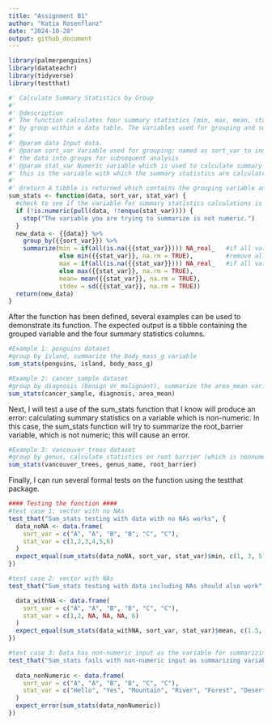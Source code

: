 ```yaml
---
title: "Assignment B1"
author: "Katia Rosenflanz"
date: "2024-10-28"
output: github_document
---
```


```r
library(palmerpenguins)
library(datateachr)
library(tidyverse)
library(testthat)
```


```r
#' Calculate Summary Statistics by Group
#' 
#' @description 
#' The function calculates four summary statistics (min, max, mean, standard deviation) of a variable
#' by group within a data table. The variables used for grouping and summarizing are input by the user.
#' 
#' @param data Input data.  
#' @param sort_var Variable used for grouping; named as sort_var to indicate that it is used to sort 
#' the data into groups for subsequent analysis 
#' @param stat_var Numeric variable which is used to calculate summary statistics. Named stat_var as
#' this is the variable with which the summary statistics are calculated 
#'
#' @return A tibble is returned which contains the grouping variable and summary statistics as columns (min, max, mean, and standard deviation) 
sum_stats <- function(data, sort_var, stat_var) {
  #check to see if the variable for summary statistics calculations is numeric 
  if (!is.numeric(pull(data, !!enquo(stat_var)))) {
    stop("The variable you are trying to summarize is not numeric.")
  }
  new_data <- {{data}} %>%
    group_by({{sort_var}}) %>%
    summarize(min = if(all(is.na({{stat_var}}))) NA_real_   #if all values are NA, treat NA as double/numeric missing value
              else min({{stat_var}}, na.rm = TRUE),         #remove all NA values before calculation
              max = if(all(is.na({{stat_var}}))) NA_real_   #if all values are NA, treat NA as double/numeric missing value
              else max({{stat_var}}, na.rm = TRUE), 
              mean= mean({{stat_var}}, na.rm = TRUE), 
              stdev = sd({{stat_var}}, na.rm = TRUE))
  return(new_data)
}
```

After the function has been defined, several examples can be used to demonstrate its function. 
The expected output is a tibble containing the grouped variable and the four summary statistics columns. 
```r
#Example 1: penguins dataset
#group by island, summarize the body_mass_g variable
sum_stats(penguins, island, body_mass_g)

```
```r
#Example 2: cancer_sample dataset
#group by diagnosis (benign or malignant), summarize the area_mean variable
sum_stats(cancer_sample, diagnosis, area_mean)

```
Next, I will test a use of the sum_stats function that I know will produce an error: calculating summary statistics on a variable which is non-numeric. In this case, the sum_stats function will try to summarize the root_barrier variable, which is not numeric; this will cause an error. 
```r
#Example 3: vancouver_trees dataset
#group by genus, calculate statistics on root barrier (which is nonnumeric)
sum_stats(vancouver_trees, genus_name, root_barrier)

```
Finally, I can run several formal tests on the function using the testthat package. 
```r
#### Testing the function ####
#test case 1: vector with no NAs
test_that("Sum_stats testing with data with no NAs works", {
  data_noNA <- data.frame(
    sort_var = c("A", "A", "B", "B", "C", "C"),
    stat_var = c(1,2,3,4,5,6)
  )
  expect_equal(sum_stats(data_noNA, sort_var, stat_var)$min, c(1, 3, 5))
})

#test case 2: vector with NAs 
test_that("Sum_stats testing with data including NAs should also work", {

  data_withNA <- data.frame(
    sort_var = c("A", "A", "B", "B", "C", "C"),
    stat_var = c(1,2, NA, NA, NA, 6)
  )
  expect_equal(sum_stats(data_withNA, sort_var, stat_var)$mean, c(1.5, NA, 6))
})

#test case 3: Data has non-numeric input as the variable for summarizing
test_that("Sum_stats fails with non-numeric input as summarizing variable", {
  
  data_nonNumeric <- data.frame(
    sort_var = c("A", "A", "B", "B", "C", "C"),
    stat_var = c("Hello", "Yes", "Mountain", "River", "Forest", "Desert")
  )
  expect_error(sum_stats(data_nonNumeric))
})
```



